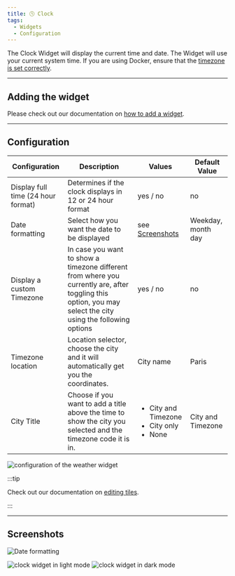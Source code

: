 ```yaml
---
title: 🕓 Clock
tags:
  - Widgets
  - Configuration
---
```



The Clock Widget will display the current time and date. The Widget will use your current system time. If you are using Docker, ensure that the [timezone is set correctly](/docs/advanced/docker-configuration#timezone-settings).

---

## Adding the widget
Please check out our documentation on [how to add a widget](/docs/introduction/after-the-installation#adding-widgets).

---

## Configuration

| Configuration         | Description | Values | Default Value |
| --------------------- | ----------- | ------ | ------------- |
| Display full time (24 hour format) | Determines if the clock displays in 12 or 24 hour format | yes / no | no |
| Date formatting | Select how you want the date to be displayed | see [Screenshots](#screenshots) | Weekday, month day |
| Display a custom Timezone | In case you want to show a timezone different from where you currently are, after toggling this option, you may select the city using the following options | yes / no | no |
| Timezone location | Location selector, choose the city and it will automatically get you the coordinates. | City name | Paris |
| City Title | Choose if you want to add a title above the time to show the city you selected and the timezone code it is in. | <ul><li>City and Timezone</li><li>City only</li><li>None</li></ul> | City and Timezone |

![configuration of the weather widget](./img/clock/widget-clock-configuration.webp)

:::tip

Check out our documentation on [editing tiles](/docs/introduction/after-the-installation#organizing-and-re-arranging-your-dashboard).

:::

---

## Screenshots

![Date formatting](./img/clock/widget-clock-configuration-date-formatting.webp)

![clock widget in light mode](./img/clock/widget-clock-light-mode.webp)
![clock widget in dark mode](./img/clock/widget-clock-dark-mode.webp)
